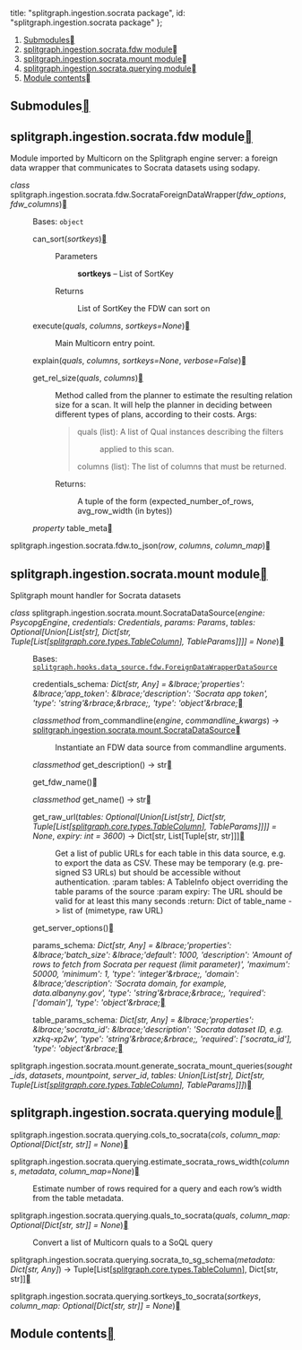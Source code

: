 


  title: "splitgraph.ingestion.socrata package",
  id: "splitgraph.ingestion.socrata package"
};

<div className=" rst-content"><nav className="toc"><ol className="toc-level toc-level-1"><li className="toc-item toc-item-h2"><a className="toc-link toc-link-h2" href="#submodules">Submodules</a></li><li className="toc-item toc-item-h2"><a className="toc-link toc-link-h2" href="#splitgraphingestionsocratafdw-module">splitgraph.ingestion.socrata.fdw module</a></li><li className="toc-item toc-item-h2"><a className="toc-link toc-link-h2" href="#splitgraphingestionsocratamount-module">splitgraph.ingestion.socrata.mount module</a></li><li className="toc-item toc-item-h2"><a className="toc-link toc-link-h2" href="#splitgraphingestionsocrataquerying-module">splitgraph.ingestion.socrata.querying module</a></li><li className="toc-item toc-item-h2"><a className="toc-link toc-link-h2" href="#module-contents">Module contents</a></li></ol></nav><section id="splitgraph-ingestion-socrata-package">

<section id="submodules">
<h2 id="submodules">Submodules<a className="headerlink" href="#submodules" title="Permalink to this headline"></a></h2>
</section>
<section id="module-splitgraph.ingestion.socrata.fdw">
<span id="splitgraph-ingestion-socrata-fdw-module"></span><h2 id="splitgraphingestionsocratafdw-module">splitgraph.ingestion.socrata.fdw module<a className="headerlink" href="#module-splitgraph.ingestion.socrata.fdw" title="Permalink to this headline"></a></h2>
<p>Module imported by Multicorn on the Splitgraph engine server: a foreign data wrapper
that communicates to Socrata datasets using sodapy.</p>
<dl className="py class">
<dt className="sig sig-object py" id="splitgraph.ingestion.socrata.fdw.SocrataForeignDataWrapper">
<em className="property"><span className="pre">class</span><span className="w"> </span></em><span className="sig-prename descclassname"><span className="pre">splitgraph.ingestion.socrata.fdw.</span></span><span className="sig-name descname"><span className="pre">SocrataForeignDataWrapper</span></span><span className="sig-paren">(</span><em className="sig-param"><span className="n"><span className="pre">fdw_options</span></span></em>, <em className="sig-param"><span className="n"><span className="pre">fdw_columns</span></span></em><span className="sig-paren">)</span><a className="headerlink" href="#splitgraph.ingestion.socrata.fdw.SocrataForeignDataWrapper" title="Permalink to this definition"></a></dt>
<dd><p>Bases: <code className="xref py py-class docutils literal notranslate"><span className="pre">object</span></code></p>
<dl className="py method">
<dt className="sig sig-object py" id="splitgraph.ingestion.socrata.fdw.SocrataForeignDataWrapper.can_sort">
<span className="sig-name descname"><span className="pre">can_sort</span></span><span className="sig-paren">(</span><em className="sig-param"><span className="n"><span className="pre">sortkeys</span></span></em><span className="sig-paren">)</span><a className="headerlink" href="#splitgraph.ingestion.socrata.fdw.SocrataForeignDataWrapper.can_sort" title="Permalink to this definition"></a></dt>
<dd><dl className="field-list simple">
<dt className="field-odd">Parameters</dt>
<dd className="field-odd"><p><strong>sortkeys</strong> – List of SortKey</p>
</dd>
<dt className="field-even">Returns</dt>
<dd className="field-even"><p>List of SortKey the FDW can sort on</p>
</dd>
</dl>
</dd></dl>

<dl className="py method">
<dt className="sig sig-object py" id="splitgraph.ingestion.socrata.fdw.SocrataForeignDataWrapper.execute">
<span className="sig-name descname"><span className="pre">execute</span></span><span className="sig-paren">(</span><em className="sig-param"><span className="n"><span className="pre">quals</span></span></em>, <em className="sig-param"><span className="n"><span className="pre">columns</span></span></em>, <em className="sig-param"><span className="n"><span className="pre">sortkeys</span></span><span className="o"><span className="pre">=</span></span><span className="default_value"><span className="pre">None</span></span></em><span className="sig-paren">)</span><a className="headerlink" href="#splitgraph.ingestion.socrata.fdw.SocrataForeignDataWrapper.execute" title="Permalink to this definition"></a></dt>
<dd><p>Main Multicorn entry point.</p>
</dd></dl>

<dl className="py method">
<dt className="sig sig-object py" id="splitgraph.ingestion.socrata.fdw.SocrataForeignDataWrapper.explain">
<span className="sig-name descname"><span className="pre">explain</span></span><span className="sig-paren">(</span><em className="sig-param"><span className="n"><span className="pre">quals</span></span></em>, <em className="sig-param"><span className="n"><span className="pre">columns</span></span></em>, <em className="sig-param"><span className="n"><span className="pre">sortkeys</span></span><span className="o"><span className="pre">=</span></span><span className="default_value"><span className="pre">None</span></span></em>, <em className="sig-param"><span className="n"><span className="pre">verbose</span></span><span className="o"><span className="pre">=</span></span><span className="default_value"><span className="pre">False</span></span></em><span className="sig-paren">)</span><a className="headerlink" href="#splitgraph.ingestion.socrata.fdw.SocrataForeignDataWrapper.explain" title="Permalink to this definition"></a></dt>
<dd></dd></dl>

<dl className="py method">
<dt className="sig sig-object py" id="splitgraph.ingestion.socrata.fdw.SocrataForeignDataWrapper.get_rel_size">
<span className="sig-name descname"><span className="pre">get_rel_size</span></span><span className="sig-paren">(</span><em className="sig-param"><span className="n"><span className="pre">quals</span></span></em>, <em className="sig-param"><span className="n"><span className="pre">columns</span></span></em><span className="sig-paren">)</span><a className="headerlink" href="#splitgraph.ingestion.socrata.fdw.SocrataForeignDataWrapper.get_rel_size" title="Permalink to this definition"></a></dt>
<dd><p>Method called from the planner to estimate the resulting relation
size for a scan.
It will help the planner in deciding between different types of plans,
according to their costs.
Args:</p>
<blockquote>
<div><dl className="simple">
<dt>quals (list): A list of Qual instances describing the filters</dt><dd><p>applied to this scan.</p>
</dd>
</dl>
<p>columns (list): The list of columns that must be returned.</p>
</div></blockquote>
<dl className="simple">
<dt>Returns:</dt><dd><p>A tuple of the form (expected_number_of_rows, avg_row_width (in bytes))</p>
</dd>
</dl>
</dd></dl>

<dl className="py property">
<dt className="sig sig-object py" id="splitgraph.ingestion.socrata.fdw.SocrataForeignDataWrapper.table_meta">
<em className="property"><span className="pre">property</span><span className="w"> </span></em><span className="sig-name descname"><span className="pre">table_meta</span></span><a className="headerlink" href="#splitgraph.ingestion.socrata.fdw.SocrataForeignDataWrapper.table_meta" title="Permalink to this definition"></a></dt>
<dd></dd></dl>

</dd></dl>

<dl className="py function">
<dt className="sig sig-object py" id="splitgraph.ingestion.socrata.fdw.to_json">
<span className="sig-prename descclassname"><span className="pre">splitgraph.ingestion.socrata.fdw.</span></span><span className="sig-name descname"><span className="pre">to_json</span></span><span className="sig-paren">(</span><em className="sig-param"><span className="n"><span className="pre">row</span></span></em>, <em className="sig-param"><span className="n"><span className="pre">columns</span></span></em>, <em className="sig-param"><span className="n"><span className="pre">column_map</span></span></em><span className="sig-paren">)</span><a className="headerlink" href="#splitgraph.ingestion.socrata.fdw.to_json" title="Permalink to this definition"></a></dt>
<dd></dd></dl>

</section>
<section id="module-splitgraph.ingestion.socrata.mount">
<span id="splitgraph-ingestion-socrata-mount-module"></span><h2 id="splitgraphingestionsocratamount-module">splitgraph.ingestion.socrata.mount module<a className="headerlink" href="#module-splitgraph.ingestion.socrata.mount" title="Permalink to this headline"></a></h2>
<p>Splitgraph mount handler for Socrata datasets</p>
<dl className="py class">
<dt className="sig sig-object py" id="splitgraph.ingestion.socrata.mount.SocrataDataSource">
<em className="property"><span className="pre">class</span><span className="w"> </span></em><span className="sig-prename descclassname"><span className="pre">splitgraph.ingestion.socrata.mount.</span></span><span className="sig-name descname"><span className="pre">SocrataDataSource</span></span><span className="sig-paren">(</span><em className="sig-param"><span className="n"><span className="pre">engine</span></span><span className="p"><span className="pre">:</span></span><span className="w"> </span><span className="n"><span className="pre">PsycopgEngine</span></span></em>, <em className="sig-param"><span className="n"><span className="pre">credentials</span></span><span className="p"><span className="pre">:</span></span><span className="w"> </span><span className="n"><span className="pre">Credentials</span></span></em>, <em className="sig-param"><span className="n"><span className="pre">params</span></span><span className="p"><span className="pre">:</span></span><span className="w"> </span><span className="n"><span className="pre">Params</span></span></em>, <em className="sig-param"><span className="n"><span className="pre">tables</span></span><span className="p"><span className="pre">:</span></span><span className="w"> </span><span className="n"><span className="pre">Optional</span><span className="p"><span className="pre">[</span></span><span className="pre">Union</span><span className="p"><span className="pre">[</span></span><span className="pre">List</span><span className="p"><span className="pre">[</span></span><span className="pre">str</span><span className="p"><span className="pre">]</span></span><span className="p"><span className="pre">,</span></span><span className="w"> </span><span className="pre">Dict</span><span className="p"><span className="pre">[</span></span><span className="pre">str</span><span className="p"><span className="pre">,</span></span><span className="w"> </span><span className="pre">Tuple</span><span className="p"><span className="pre">[</span></span><span className="pre">List</span><span className="p"><span className="pre">[</span></span><a className="reference internal" href="splitgraph.core/#splitgraph.core.types.TableColumn" title="splitgraph.core.types.TableColumn"><span className="pre">splitgraph.core.types.TableColumn</span></a><span className="p"><span className="pre">]</span></span><span className="p"><span className="pre">,</span></span><span className="w"> </span><span className="pre">TableParams</span><span className="p"><span className="pre">]</span></span><span className="p"><span className="pre">]</span></span><span className="p"><span className="pre">]</span></span><span className="p"><span className="pre">]</span></span></span><span className="w"> </span><span className="o"><span className="pre">=</span></span><span className="w"> </span><span className="default_value"><span className="pre">None</span></span></em><span className="sig-paren">)</span><a className="headerlink" href="#splitgraph.ingestion.socrata.mount.SocrataDataSource" title="Permalink to this definition"></a></dt>
<dd><p>Bases: <a className="reference internal" href="splitgraph.hooks.data_source/#splitgraph.hooks.data_source.fdw.ForeignDataWrapperDataSource" title="splitgraph.hooks.data_source.fdw.ForeignDataWrapperDataSource"><code className="xref py py-class docutils literal notranslate"><span className="pre">splitgraph.hooks.data_source.fdw.ForeignDataWrapperDataSource</span></code></a></p>
<dl className="py attribute">
<dt className="sig sig-object py" id="splitgraph.ingestion.socrata.mount.SocrataDataSource.credentials_schema">
<span className="sig-name descname"><span className="pre">credentials_schema</span></span><em className="property"><span className="p"><span className="pre">:</span></span><span className="w"> </span><span className="pre">Dict</span><span className="p"><span className="pre">[</span></span><span className="pre">str</span><span className="p"><span className="pre">,</span></span><span className="w"> </span><span className="pre">Any</span><span className="p"><span className="pre">]</span></span></em><em className="property"><span className="w"> </span><span className="p"><span className="pre">=</span></span><span className="w"> </span><span className="pre">&#38;lbrace;'properties':</span> <span className="pre">&#38;lbrace;'app_token':</span> <span className="pre">&#38;lbrace;'description':</span> <span className="pre">'Socrata</span> <span className="pre">app</span> <span className="pre">token',</span> <span className="pre">'type':</span> <span className="pre">'string'&#38;rbrace;&#38;rbrace;,</span> <span className="pre">'type':</span> <span className="pre">'object'&#38;rbrace;</span></em><a className="headerlink" href="#splitgraph.ingestion.socrata.mount.SocrataDataSource.credentials_schema" title="Permalink to this definition"></a></dt>
<dd></dd></dl>

<dl className="py method">
<dt className="sig sig-object py" id="splitgraph.ingestion.socrata.mount.SocrataDataSource.from_commandline">
<em className="property"><span className="pre">classmethod</span><span className="w"> </span></em><span className="sig-name descname"><span className="pre">from_commandline</span></span><span className="sig-paren">(</span><em className="sig-param"><span className="n"><span className="pre">engine</span></span></em>, <em className="sig-param"><span className="n"><span className="pre">commandline_kwargs</span></span></em><span className="sig-paren">)</span> <span className="sig-return"><span className="sig-return-icon">→</span> <span className="sig-return-typehint"><a className="reference internal" href="#splitgraph.ingestion.socrata.mount.SocrataDataSource" title="splitgraph.ingestion.socrata.mount.SocrataDataSource"><span className="pre">splitgraph.ingestion.socrata.mount.SocrataDataSource</span></a></span></span><a className="headerlink" href="#splitgraph.ingestion.socrata.mount.SocrataDataSource.from_commandline" title="Permalink to this definition"></a></dt>
<dd><p>Instantiate an FDW data source from commandline arguments.</p>
</dd></dl>

<dl className="py method">
<dt className="sig sig-object py" id="splitgraph.ingestion.socrata.mount.SocrataDataSource.get_description">
<em className="property"><span className="pre">classmethod</span><span className="w"> </span></em><span className="sig-name descname"><span className="pre">get_description</span></span><span className="sig-paren">(</span><span className="sig-paren">)</span> <span className="sig-return"><span className="sig-return-icon">→</span> <span className="sig-return-typehint"><span className="pre">str</span></span></span><a className="headerlink" href="#splitgraph.ingestion.socrata.mount.SocrataDataSource.get_description" title="Permalink to this definition"></a></dt>
<dd></dd></dl>

<dl className="py method">
<dt className="sig sig-object py" id="splitgraph.ingestion.socrata.mount.SocrataDataSource.get_fdw_name">
<span className="sig-name descname"><span className="pre">get_fdw_name</span></span><span className="sig-paren">(</span><span className="sig-paren">)</span><a className="headerlink" href="#splitgraph.ingestion.socrata.mount.SocrataDataSource.get_fdw_name" title="Permalink to this definition"></a></dt>
<dd></dd></dl>

<dl className="py method">
<dt className="sig sig-object py" id="splitgraph.ingestion.socrata.mount.SocrataDataSource.get_name">
<em className="property"><span className="pre">classmethod</span><span className="w"> </span></em><span className="sig-name descname"><span className="pre">get_name</span></span><span className="sig-paren">(</span><span className="sig-paren">)</span> <span className="sig-return"><span className="sig-return-icon">→</span> <span className="sig-return-typehint"><span className="pre">str</span></span></span><a className="headerlink" href="#splitgraph.ingestion.socrata.mount.SocrataDataSource.get_name" title="Permalink to this definition"></a></dt>
<dd></dd></dl>

<dl className="py method">
<dt className="sig sig-object py" id="splitgraph.ingestion.socrata.mount.SocrataDataSource.get_raw_url">
<span className="sig-name descname"><span className="pre">get_raw_url</span></span><span className="sig-paren">(</span><em className="sig-param"><span className="n"><span className="pre">tables</span></span><span className="p"><span className="pre">:</span></span><span className="w"> </span><span className="n"><span className="pre">Optional</span><span className="p"><span className="pre">[</span></span><span className="pre">Union</span><span className="p"><span className="pre">[</span></span><span className="pre">List</span><span className="p"><span className="pre">[</span></span><span className="pre">str</span><span className="p"><span className="pre">]</span></span><span className="p"><span className="pre">,</span></span><span className="w"> </span><span className="pre">Dict</span><span className="p"><span className="pre">[</span></span><span className="pre">str</span><span className="p"><span className="pre">,</span></span><span className="w"> </span><span className="pre">Tuple</span><span className="p"><span className="pre">[</span></span><span className="pre">List</span><span className="p"><span className="pre">[</span></span><a className="reference internal" href="splitgraph.core/#splitgraph.core.types.TableColumn" title="splitgraph.core.types.TableColumn"><span className="pre">splitgraph.core.types.TableColumn</span></a><span className="p"><span className="pre">]</span></span><span className="p"><span className="pre">,</span></span><span className="w"> </span><span className="pre">TableParams</span><span className="p"><span className="pre">]</span></span><span className="p"><span className="pre">]</span></span><span className="p"><span className="pre">]</span></span><span className="p"><span className="pre">]</span></span></span><span className="w"> </span><span className="o"><span className="pre">=</span></span><span className="w"> </span><span className="default_value"><span className="pre">None</span></span></em>, <em className="sig-param"><span className="n"><span className="pre">expiry</span></span><span className="p"><span className="pre">:</span></span><span className="w"> </span><span className="n"><span className="pre">int</span></span><span className="w"> </span><span className="o"><span className="pre">=</span></span><span className="w"> </span><span className="default_value"><span className="pre">3600</span></span></em><span className="sig-paren">)</span> <span className="sig-return"><span className="sig-return-icon">→</span> <span className="sig-return-typehint"><span className="pre">Dict</span><span className="p"><span className="pre">[</span></span><span className="pre">str</span><span className="p"><span className="pre">,</span></span><span className="w"> </span><span className="pre">List</span><span className="p"><span className="pre">[</span></span><span className="pre">Tuple</span><span className="p"><span className="pre">[</span></span><span className="pre">str</span><span className="p"><span className="pre">,</span></span><span className="w"> </span><span className="pre">str</span><span className="p"><span className="pre">]</span></span><span className="p"><span className="pre">]</span></span><span className="p"><span className="pre">]</span></span></span></span><a className="headerlink" href="#splitgraph.ingestion.socrata.mount.SocrataDataSource.get_raw_url" title="Permalink to this definition"></a></dt>
<dd><p>Get a list of public URLs for each table in this data source, e.g. to export the data
as CSV. These may be temporary (e.g. pre-signed S3 URLs) but should be accessible without
authentication.
:param tables: A TableInfo object overriding the table params of the source
:param expiry: The URL should be valid for at least this many seconds
:return: Dict of table_name -> list of (mimetype, raw URL)</p>
</dd></dl>

<dl className="py method">
<dt className="sig sig-object py" id="splitgraph.ingestion.socrata.mount.SocrataDataSource.get_server_options">
<span className="sig-name descname"><span className="pre">get_server_options</span></span><span className="sig-paren">(</span><span className="sig-paren">)</span><a className="headerlink" href="#splitgraph.ingestion.socrata.mount.SocrataDataSource.get_server_options" title="Permalink to this definition"></a></dt>
<dd></dd></dl>

<dl className="py attribute">
<dt className="sig sig-object py" id="splitgraph.ingestion.socrata.mount.SocrataDataSource.params_schema">
<span className="sig-name descname"><span className="pre">params_schema</span></span><em className="property"><span className="p"><span className="pre">:</span></span><span className="w"> </span><span className="pre">Dict</span><span className="p"><span className="pre">[</span></span><span className="pre">str</span><span className="p"><span className="pre">,</span></span><span className="w"> </span><span className="pre">Any</span><span className="p"><span className="pre">]</span></span></em><em className="property"><span className="w"> </span><span className="p"><span className="pre">=</span></span><span className="w"> </span><span className="pre">&#38;lbrace;'properties':</span> <span className="pre">&#38;lbrace;'batch_size':</span> <span className="pre">&#38;lbrace;'default':</span> <span className="pre">1000,</span> <span className="pre">'description':</span> <span className="pre">'Amount</span> <span className="pre">of</span> <span className="pre">rows</span> <span className="pre">to</span> <span className="pre">fetch</span> <span className="pre">from</span> <span className="pre">Socrata</span> <span className="pre">per</span> <span className="pre">request</span> <span className="pre">(limit</span> <span className="pre">parameter)',</span> <span className="pre">'maximum':</span> <span className="pre">50000,</span> <span className="pre">'minimum':</span> <span className="pre">1,</span> <span className="pre">'type':</span> <span className="pre">'integer'&#38;rbrace;,</span> <span className="pre">'domain':</span> <span className="pre">&#38;lbrace;'description':</span> <span className="pre">'Socrata</span> <span className="pre">domain,</span> <span className="pre">for</span> <span className="pre">example,</span> <span className="pre">data.albanyny.gov',</span> <span className="pre">'type':</span> <span className="pre">'string'&#38;rbrace;&#38;rbrace;,</span> <span className="pre">'required':</span> <span className="pre">['domain'],</span> <span className="pre">'type':</span> <span className="pre">'object'&#38;rbrace;</span></em><a className="headerlink" href="#splitgraph.ingestion.socrata.mount.SocrataDataSource.params_schema" title="Permalink to this definition"></a></dt>
<dd></dd></dl>

<dl className="py attribute">
<dt className="sig sig-object py" id="splitgraph.ingestion.socrata.mount.SocrataDataSource.table_params_schema">
<span className="sig-name descname"><span className="pre">table_params_schema</span></span><em className="property"><span className="p"><span className="pre">:</span></span><span className="w"> </span><span className="pre">Dict</span><span className="p"><span className="pre">[</span></span><span className="pre">str</span><span className="p"><span className="pre">,</span></span><span className="w"> </span><span className="pre">Any</span><span className="p"><span className="pre">]</span></span></em><em className="property"><span className="w"> </span><span className="p"><span className="pre">=</span></span><span className="w"> </span><span className="pre">&#38;lbrace;'properties':</span> <span className="pre">&#38;lbrace;'socrata_id':</span> <span className="pre">&#38;lbrace;'description':</span> <span className="pre">'Socrata</span> <span className="pre">dataset</span> <span className="pre">ID,</span> <span className="pre">e.g.</span> <span className="pre">xzkq-xp2w',</span> <span className="pre">'type':</span> <span className="pre">'string'&#38;rbrace;&#38;rbrace;,</span> <span className="pre">'required':</span> <span className="pre">['socrata_id'],</span> <span className="pre">'type':</span> <span className="pre">'object'&#38;rbrace;</span></em><a className="headerlink" href="#splitgraph.ingestion.socrata.mount.SocrataDataSource.table_params_schema" title="Permalink to this definition"></a></dt>
<dd></dd></dl>

</dd></dl>

<dl className="py function">
<dt className="sig sig-object py" id="splitgraph.ingestion.socrata.mount.generate_socrata_mount_queries">
<span className="sig-prename descclassname"><span className="pre">splitgraph.ingestion.socrata.mount.</span></span><span className="sig-name descname"><span className="pre">generate_socrata_mount_queries</span></span><span className="sig-paren">(</span><em className="sig-param"><span className="n"><span className="pre">sought_ids</span></span></em>, <em className="sig-param"><span className="n"><span className="pre">datasets</span></span></em>, <em className="sig-param"><span className="n"><span className="pre">mountpoint</span></span></em>, <em className="sig-param"><span className="n"><span className="pre">server_id</span></span></em>, <em className="sig-param"><span className="n"><span className="pre">tables</span></span><span className="p"><span className="pre">:</span></span><span className="w"> </span><span className="n"><span className="pre">Union</span><span className="p"><span className="pre">[</span></span><span className="pre">List</span><span className="p"><span className="pre">[</span></span><span className="pre">str</span><span className="p"><span className="pre">]</span></span><span className="p"><span className="pre">,</span></span><span className="w"> </span><span className="pre">Dict</span><span className="p"><span className="pre">[</span></span><span className="pre">str</span><span className="p"><span className="pre">,</span></span><span className="w"> </span><span className="pre">Tuple</span><span className="p"><span className="pre">[</span></span><span className="pre">List</span><span className="p"><span className="pre">[</span></span><a className="reference internal" href="splitgraph.core/#splitgraph.core.types.TableColumn" title="splitgraph.core.types.TableColumn"><span className="pre">splitgraph.core.types.TableColumn</span></a><span className="p"><span className="pre">]</span></span><span className="p"><span className="pre">,</span></span><span className="w"> </span><span className="pre">TableParams</span><span className="p"><span className="pre">]</span></span><span className="p"><span className="pre">]</span></span><span className="p"><span className="pre">]</span></span></span></em><span className="sig-paren">)</span><a className="headerlink" href="#splitgraph.ingestion.socrata.mount.generate_socrata_mount_queries" title="Permalink to this definition"></a></dt>
<dd></dd></dl>

</section>
<section id="module-splitgraph.ingestion.socrata.querying">
<span id="splitgraph-ingestion-socrata-querying-module"></span><h2 id="splitgraphingestionsocrataquerying-module">splitgraph.ingestion.socrata.querying module<a className="headerlink" href="#module-splitgraph.ingestion.socrata.querying" title="Permalink to this headline"></a></h2>
<dl className="py function">
<dt className="sig sig-object py" id="splitgraph.ingestion.socrata.querying.cols_to_socrata">
<span className="sig-prename descclassname"><span className="pre">splitgraph.ingestion.socrata.querying.</span></span><span className="sig-name descname"><span className="pre">cols_to_socrata</span></span><span className="sig-paren">(</span><em className="sig-param"><span className="n"><span className="pre">cols</span></span></em>, <em className="sig-param"><span className="n"><span className="pre">column_map</span></span><span className="p"><span className="pre">:</span></span><span className="w"> </span><span className="n"><span className="pre">Optional</span><span className="p"><span className="pre">[</span></span><span className="pre">Dict</span><span className="p"><span className="pre">[</span></span><span className="pre">str</span><span className="p"><span className="pre">,</span></span><span className="w"> </span><span className="pre">str</span><span className="p"><span className="pre">]</span></span><span className="p"><span className="pre">]</span></span></span><span className="w"> </span><span className="o"><span className="pre">=</span></span><span className="w"> </span><span className="default_value"><span className="pre">None</span></span></em><span className="sig-paren">)</span><a className="headerlink" href="#splitgraph.ingestion.socrata.querying.cols_to_socrata" title="Permalink to this definition"></a></dt>
<dd></dd></dl>

<dl className="py function">
<dt className="sig sig-object py" id="splitgraph.ingestion.socrata.querying.estimate_socrata_rows_width">
<span className="sig-prename descclassname"><span className="pre">splitgraph.ingestion.socrata.querying.</span></span><span className="sig-name descname"><span className="pre">estimate_socrata_rows_width</span></span><span className="sig-paren">(</span><em className="sig-param"><span className="n"><span className="pre">columns</span></span></em>, <em className="sig-param"><span className="n"><span className="pre">metadata</span></span></em>, <em className="sig-param"><span className="n"><span className="pre">column_map</span></span><span className="o"><span className="pre">=</span></span><span className="default_value"><span className="pre">None</span></span></em><span className="sig-paren">)</span><a className="headerlink" href="#splitgraph.ingestion.socrata.querying.estimate_socrata_rows_width" title="Permalink to this definition"></a></dt>
<dd><p>Estimate number of rows required for a query and each row’s width
from the table metadata.</p>
</dd></dl>

<dl className="py function">
<dt className="sig sig-object py" id="splitgraph.ingestion.socrata.querying.quals_to_socrata">
<span className="sig-prename descclassname"><span className="pre">splitgraph.ingestion.socrata.querying.</span></span><span className="sig-name descname"><span className="pre">quals_to_socrata</span></span><span className="sig-paren">(</span><em className="sig-param"><span className="n"><span className="pre">quals</span></span></em>, <em className="sig-param"><span className="n"><span className="pre">column_map</span></span><span className="p"><span className="pre">:</span></span><span className="w"> </span><span className="n"><span className="pre">Optional</span><span className="p"><span className="pre">[</span></span><span className="pre">Dict</span><span className="p"><span className="pre">[</span></span><span className="pre">str</span><span className="p"><span className="pre">,</span></span><span className="w"> </span><span className="pre">str</span><span className="p"><span className="pre">]</span></span><span className="p"><span className="pre">]</span></span></span><span className="w"> </span><span className="o"><span className="pre">=</span></span><span className="w"> </span><span className="default_value"><span className="pre">None</span></span></em><span className="sig-paren">)</span><a className="headerlink" href="#splitgraph.ingestion.socrata.querying.quals_to_socrata" title="Permalink to this definition"></a></dt>
<dd><p>Convert a list of Multicorn quals to a SoQL query</p>
</dd></dl>

<dl className="py function">
<dt className="sig sig-object py" id="splitgraph.ingestion.socrata.querying.socrata_to_sg_schema">
<span className="sig-prename descclassname"><span className="pre">splitgraph.ingestion.socrata.querying.</span></span><span className="sig-name descname"><span className="pre">socrata_to_sg_schema</span></span><span className="sig-paren">(</span><em className="sig-param"><span className="n"><span className="pre">metadata</span></span><span className="p"><span className="pre">:</span></span><span className="w"> </span><span className="n"><span className="pre">Dict</span><span className="p"><span className="pre">[</span></span><span className="pre">str</span><span className="p"><span className="pre">,</span></span><span className="w"> </span><span className="pre">Any</span><span className="p"><span className="pre">]</span></span></span></em><span className="sig-paren">)</span> <span className="sig-return"><span className="sig-return-icon">→</span> <span className="sig-return-typehint"><span className="pre">Tuple</span><span className="p"><span className="pre">[</span></span><span className="pre">List</span><span className="p"><span className="pre">[</span></span><a className="reference internal" href="splitgraph.core/#splitgraph.core.types.TableColumn" title="splitgraph.core.types.TableColumn"><span className="pre">splitgraph.core.types.TableColumn</span></a><span className="p"><span className="pre">]</span></span><span className="p"><span className="pre">,</span></span><span className="w"> </span><span className="pre">Dict</span><span className="p"><span className="pre">[</span></span><span className="pre">str</span><span className="p"><span className="pre">,</span></span><span className="w"> </span><span className="pre">str</span><span className="p"><span className="pre">]</span></span><span className="p"><span className="pre">]</span></span></span></span><a className="headerlink" href="#splitgraph.ingestion.socrata.querying.socrata_to_sg_schema" title="Permalink to this definition"></a></dt>
<dd></dd></dl>

<dl className="py function">
<dt className="sig sig-object py" id="splitgraph.ingestion.socrata.querying.sortkeys_to_socrata">
<span className="sig-prename descclassname"><span className="pre">splitgraph.ingestion.socrata.querying.</span></span><span className="sig-name descname"><span className="pre">sortkeys_to_socrata</span></span><span className="sig-paren">(</span><em className="sig-param"><span className="n"><span className="pre">sortkeys</span></span></em>, <em className="sig-param"><span className="n"><span className="pre">column_map</span></span><span className="p"><span className="pre">:</span></span><span className="w"> </span><span className="n"><span className="pre">Optional</span><span className="p"><span className="pre">[</span></span><span className="pre">Dict</span><span className="p"><span className="pre">[</span></span><span className="pre">str</span><span className="p"><span className="pre">,</span></span><span className="w"> </span><span className="pre">str</span><span className="p"><span className="pre">]</span></span><span className="p"><span className="pre">]</span></span></span><span className="w"> </span><span className="o"><span className="pre">=</span></span><span className="w"> </span><span className="default_value"><span className="pre">None</span></span></em><span className="sig-paren">)</span><a className="headerlink" href="#splitgraph.ingestion.socrata.querying.sortkeys_to_socrata" title="Permalink to this definition"></a></dt>
<dd></dd></dl>

</section>
<section id="module-splitgraph.ingestion.socrata">
<span id="module-contents"></span><h2 id="module-contents">Module contents<a className="headerlink" href="#module-splitgraph.ingestion.socrata" title="Permalink to this headline"></a></h2>
</section>
</section>
</div>